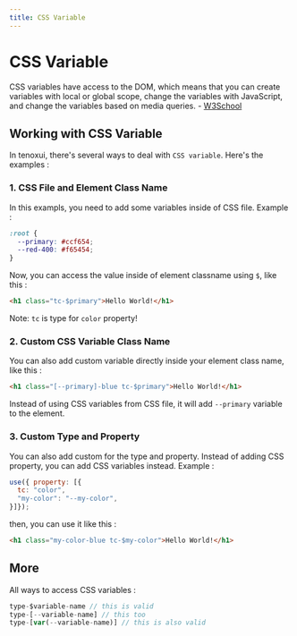 ```yaml
---
title: CSS Variable
---
```


# CSS Variable

CSS variables have access to the DOM, which means that you can create variables with local or global scope, change the variables with JavaScript, and change the variables based on media queries. - [W3School](https://www.w3schools.com/css/css3_variables.asp)

## Working with CSS Variable

In tenoxui, there's several ways to deal with `CSS variable`. Here's the examples :

### 1. CSS File and Element Class Name

In this exampls, you need to add some variables inside of CSS file. Example :

```css title="index.css"
:root {
  --primary: #ccf654;
  --red-400: #f65454;
}
```

Now, you can access the value inside of element classname using `$`, like this :

```html title="index.html"
<h1 class="tc-$primary">Hello World!</h1>
```

Note: `tc` is type for `color` property!


### 2. Custom CSS Variable Class Name

You can also add custom variable directly inside your element class name, like this :

```html title="index.html"
<h1 class="[--primary]-blue tc-$primary">Hello World!</h1>
```

Instead of using CSS variables from CSS file, it will add `--primary` variable to the element.

### 3. Custom Type and Property

You can also add custom for the type and property. Instead of adding CSS property, you can add CSS variables instead. Example :

```js
use({ property: [{
  tc: "color",
  "my-color": "--my-color",
}]});
```

then, you can use it like this :

```html title="index.html"
<h1 class="my-color-blue tc-$my-color">Hello World!</h1>
```

## More

All ways to access CSS variables :

```js
type-$variable-name // this is valid
type-[--variable-name] // this too
type-[var(--variable-name)] // this is also valid
```